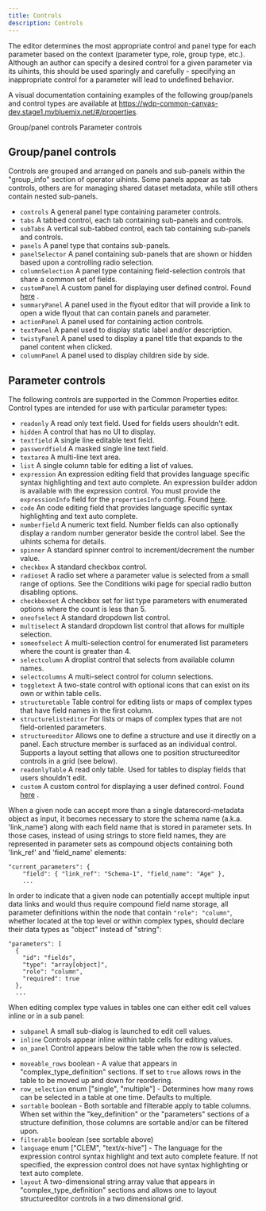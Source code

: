 ```yaml
---
title: Controls
description: Controls
---
```


<PageDescription>

The editor determines the most appropriate control and panel type for each parameter based on the context (parameter type, role, group type, etc.). Although an author can specify a desired control for a given parameter via its uihints, this should be used sparingly and carefully - specifying an inappropriate control for a parameter will lead to undefined behavior.

</PageDescription>

A visual documentation containing examples of the following group/panels and control types are available at https://wdp-common-canvas-dev.stage1.mybluemix.net/#/properties.

<AnchorLinks >
 <AnchorLink>Group/panel controls</AnchorLink>
 <AnchorLink>Parameter controls</AnchorLink>
 
</AnchorLinks>


## Group/panel controls
Controls are grouped and arranged on panels and sub-panels within the "group_info" section of operator uihints. Some panels appear as tab controls, others are for managing shared dataset metadata, while still others contain nested sub-panels.

<Title>Group types</Title>

* `controls` A general panel type containing parameter controls.
* `tabs` A tabbed control, each tab containing sub-panels and controls.
* `subTabs` A vertical sub-tabbed control, each tab containing sub-panels and controls.
* `panels` A panel type that contains sub-panels.
* `panelSelector` A panel containing sub-panels that are shown or hidden based upon a controlling radio selection.
* `columnSelection` A panel type containing field-selection controls that share a common set of fields.
* `customPanel` A custom panel for displaying user defined control. Found <a href="custom-components">here</a> .
* `summaryPanel` A panel used in the flyout editor that will provide a link to open a wide flyout that can contain panels and parameter.
* `actionPanel` A panel used for containing action controls.
* `textPanel` A panel used to display static label and/or description.
* `twistyPanel` A panel used to display a panel title that expands to the panel content when clicked.
* `columnPanel` A panel used to display children side by side.



## Parameter controls

The following controls are supported in the Common Properties editor. Control types are intended for use with particular parameter types:

<Title>Control types</Title>


* `readonly` A read only text field. Used for fields users shouldn't edit.
* `hidden` A control that has no UI to display.
* `textfield` A single line editable text field.
* `passwordfield` A masked single line text field.
* `textarea` A multi-line text area.
* `list` A single column table for editing a list of values.
* `expression` An expression editing field that provides language specific syntax highlighting and text auto complete. An expression builder addon is available with the expression control. You must provide the `expressionInfo` field for the `propertiesInfo` config. Found <a href="properties-documentation">here</a>.
* `code` An code editing field that provides language specific syntax highlighting and text auto complete.
* `numberfield` A numeric text field. Number fields can also optionally display a random number generator beside the control label. See the uihints schema for details.
* `spinner` A standard spinner control to increment/decrement the number value.
* `checkbox` A standard checkbox control.
* `radioset` A radio set where a parameter value is selected from a small range of options. See the Conditions wiki page for special radio button disabling options.
* `checkboxset` A checkbox set for list type parameters with enumerated options where the count is less than 5.
* `oneofselect` A standard dropdown list control.
* `multiselect` A standard dropdown list control that allows for multiple selection.
* `someofselect` A multi-selection control for enumerated list parameters where the count is greater than 4.
* `selectcolumn` A droplist control that selects from available column names.
* `selectcolumns` A multi-select control for column selections.
* `toggletext` A two-state control with optional icons that can exist on its own or within table cells.
* `structuretable` Table control for editing lists or maps of complex types that have field names in the first column.
* `structurelisteditor` For lists or maps of complex types that are not field-oriented parameters.
* `structureeditor` Allows one to define a structure and use it directly on a panel. Each structure member is surfaced as an individual control. Supports a layout setting that allows one to position structureeditor controls in a grid (see below).
* `readonlyTable` A read only table. Used for tables to display fields that users shouldn't edit.
* `custom` A custom control for displaying a user defined control. Found <a href="custom-components">here</a> .



<Title>A Note on field name storage</Title>

When a given node can accept more than a single datarecord-metadata object as input, it becomes necessary to store the schema name (a.k.a. 'link_name') along with each field name that is stored in parameter sets. In those cases, instead of using strings to store field names, they are represented in parameter sets as compound objects containing both 'link_ref' and 'field_name' elements:

```
"current_parameters": {  
    "field": { "link_ref": "Schema-1", "field_name": "Age" },
    ...

```

In order to indicate that a given node can potentially accept multiple input data links and would thus require compound field name storage, all parameter definitions within the node that contain `"role": "column"`, whether located at the top level or within complex types, should declare their data types as "object" instead of "string":


```
"parameters": [
  {
    "id": "fields",
    "type": "array[object]",
    "role": "column",
    "required": true
  },
  ...

```

<Title>edit_style</Title>

When editing complex type values in tables one can either edit cell values inline or in a sub panel:

* `subpanel` A small sub-dialog is launched to edit cell values.
* `inline` Controls appear inline within table cells for editing values.
* `on_panel` Control appears below the table when the row is selected.



<Title>Miscellaneous</Title>


* `moveable_rows` boolean - A value that appears in "complex_type_definition" sections. If set to `true` allows rows in the table to be moved up and down for reordering.
* `row_selection` enum ["single", "multiple"] - Determines how many rows can be selected in a table at one time. Defaults to multiple.
* `sortable` boolean - Both sortable and filterable apply to table columns. When set within the "key_definition" or the "parameters" sections of a structure definition, those columns are sortable and/or can be filtered upon.
* `filterable` boolean (see sortable above)
* `language` enum ["CLEM", "text/x-hive"] - The language for the expression control syntax highlight and text auto complete feature. If not specified, the expression control does not have syntax highlighting or text auto complete.
* `layout` A two-dimensional string array value that appears in "complex_type_definition" sections and allows one to layout structureeditor controls in a two dimensional grid.

